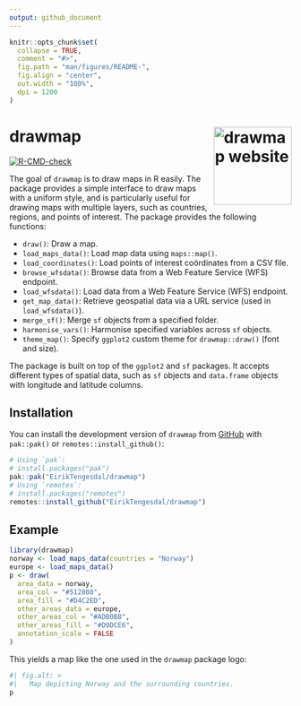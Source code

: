 ```yaml
---
output: github_document
---
```


<!-- README.md is generated from README.Rmd. Please edit that file -->

```r
knitr::opts_chunk$set(
  collapse = TRUE,
  comment = "#>",
  fig.path = "man/figures/README-",
  fig.align = "center",
  out.width = "100%",
  dpi = 1200
)
```

# drawmap <a href="https://eiriktengesdal.github.io/drawmap/"><img src="man/figures/logo_1200dpi.png" align="right" height="139" alt="drawmap website"/></a>

<!-- badges: start -->
[![R-CMD-check](https://github.com/EirikTengesdal/drawmap/actions/workflows/R-CMD-check.yaml/badge.svg)](https://github.com/EirikTengesdal/drawmap/actions/workflows/R-CMD-check.yaml)
<!-- badges: end -->

The goal of `drawmap` is to draw maps in R easily. The package provides a simple
interface to draw maps with a uniform style, and is particularly useful for
drawing maps with multiple layers, such as countries, regions, and points of
interest. The package provides the following functions:

- `draw()`: Draw a map.
- `load_maps_data()`: Load map data using `maps::map()`.
- `load_coordinates()`: Load points of interest coördinates from a CSV file.
- `browse_wfsdata()`: Browse data from a Web Feature Service (WFS) endpoint.
- `load_wfsdata()`: Load data from a Web Feature Service (WFS) endpoint.
- `get_map_data()`: Retrieve geospatial data via a URL service (used in `load_wfsdata()`).
- `merge_sf()`: Merge `sf` objects from a specified folder.
- `harmonise_vars()`: Harmonise specified variables across `sf` objects.
- `theme_map()`: Specify `ggplot2` custom theme for `drawmap::draw()` (font and size).

The package is built on top of the `ggplot2` and `sf` packages. It accepts
different types of spatial data, such as `sf` objects and `data.frame` objects
with longitude and latitude columns.

## Installation

You can install the development version of `drawmap` from
[GitHub](https://github.com/) with `pak::pak()` or `remotes::install_github()`:

```r
# Using `pak`:
# install.packages("pak")
pak::pak("EirikTengesdal/drawmap")
# Using `remotes`:
# install.packages("remotes")
remotes::install_github("EirikTengesdal/drawmap")
```

## Example

```r
library(drawmap)
norway <- load_maps_data(countries = "Norway")
europe <- load_maps_data()
p <- draw(
  area_data = norway,
  area_col = "#512888",
  area_fill = "#D4C2ED",
  other_areas_data = europe,
  other_areas_col = "#ADB0B8",
  other_areas_fill = "#D9DCE6",
  annotation_scale = FALSE
)
```

This yields a map like the one used in the `drawmap` package logo:

```r
#| fig.alt: >
#|   Map depicting Norway and the surrounding countries.
p
```
